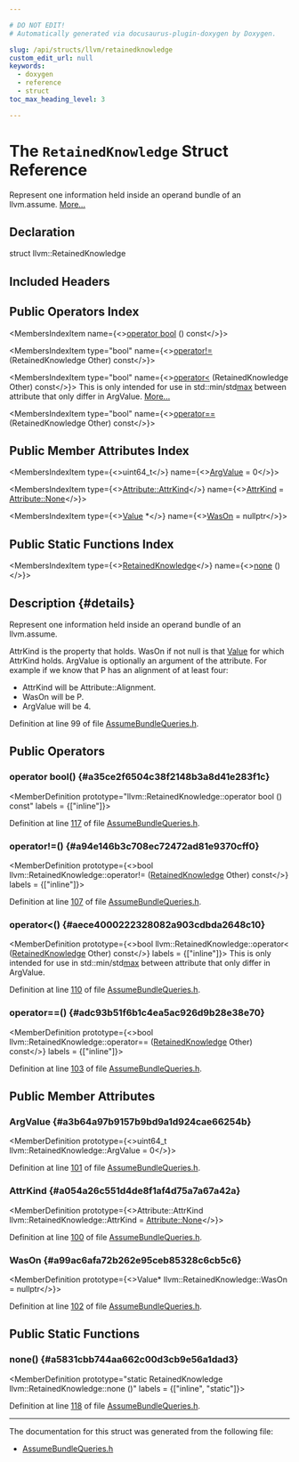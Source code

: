 ```yaml
---

# DO NOT EDIT!
# Automatically generated via docusaurus-plugin-doxygen by Doxygen.

slug: /api/structs/llvm/retainedknowledge
custom_edit_url: null
keywords:
  - doxygen
  - reference
  - struct
toc_max_heading_level: 3

---
```





# The `RetainedKnowledge` Struct Reference

<DoxygenPage pluginConfig={pluginConfig}>

Represent one information held inside an operand bundle of an llvm.assume. <a href="#details">More...</a>

## Declaration

<CodeBlock>struct llvm::RetainedKnowledge</CodeBlock>

## Included Headers

<IncludesList>
<IncludesListItem
  filePath="llvm/Analysis/AssumeBundleQueries.h"
  permalink="/docs/api/files/include/include/llvm/include/llvm/analysis/assumebundlequeries-h"
  isLocal="true" />
</IncludesList>

## Public Operators Index

<MembersIndex>

<MembersIndexItem
  name={<><a href="#a35ce2f6504c38f2148b3a8d41e283f1c">operator bool</a> () const</>}>
</MembersIndexItem>

<MembersIndexItem
  type="bool"
  name={<><a href="#a94e146b3c708ec72472ad81e9370cff0">operator!=</a> (RetainedKnowledge Other) const</>}>
</MembersIndexItem>

<MembersIndexItem
  type="bool"
  name={<><a href="#aece4000222328082a903cdbda2648c10">operator&lt;</a> (RetainedKnowledge Other) const</>}>
This is only intended for use in std::min/std<a href="/docs/api/namespaces/llvm/#a003389e30c9b0ec678f95bad1f3dbc4a">max</a> between attribute that only differ in ArgValue. <a href="#aece4000222328082a903cdbda2648c10">More...</a>
</MembersIndexItem>

<MembersIndexItem
  type="bool"
  name={<><a href="#adc93b51f6b1c4ea5ac926d9b28e38e70">operator==</a> (RetainedKnowledge Other) const</>}>
</MembersIndexItem>

</MembersIndex>

## Public Member Attributes Index

<MembersIndex>

<MembersIndexItem
  type={<>uint64&#95;t</>}
  name={<><a href="#a3b64a97b9157b9bd9a1d924cae66254b">ArgValue</a> = 0</>}>
</MembersIndexItem>

<MembersIndexItem
  type={<><a href="/docs/api/classes/llvm/attribute/#aab7ee4b8fd1d3e7e4cea87868855e60e">Attribute::AttrKind</a></>}
  name={<><a href="#a054a26c551d4de8f1af4d75a7a67a42a">AttrKind</a> = <a href="/docs/api/classes/llvm/attribute/#aab7ee4b8fd1d3e7e4cea87868855e60ea5e58e419b1c9e35d6131976412fd8f0c">Attribute::None</a></>}>
</MembersIndexItem>

<MembersIndexItem
  type={<><a href="/docs/api/classes/llvm/value">Value</a> &#42;</>}
  name={<><a href="#a99ac6afa72b262e95ceb85328c6cb5c6">WasOn</a> = nullptr</>}>
</MembersIndexItem>

</MembersIndex>

## Public Static Functions Index

<MembersIndex>

<MembersIndexItem
  type={<><a href="/docs/api/structs/llvm/retainedknowledge">RetainedKnowledge</a></>}
  name={<><a href="#a5831cbb744aa662c00d3cb9e56a1dad3">none</a> ()</>}>
</MembersIndexItem>

</MembersIndex>

## Description {#details}

Represent one information held inside an operand bundle of an llvm.assume.

AttrKind is the property that holds. WasOn if not null is that <a href="/docs/api/classes/llvm/value">Value</a> for which AttrKind holds. ArgValue is optionally an argument of the attribute. For example if we know that P has an alignment of at least four:
<ul>
<li>AttrKind will be Attribute::Alignment.</li>
<li>WasOn will be P.</li>
<li>ArgValue will be 4.</li>
</ul>

Definition at line 99 of file <a href="/docs/api/files/include/include/llvm/include/llvm/analysis/assumebundlequeries-h">AssumeBundleQueries.h</a>.

<SectionDefinition>

## Public Operators

### operator bool() {#a35ce2f6504c38f2148b3a8d41e283f1c}

<MemberDefinition
  prototype="llvm::RetainedKnowledge::operator bool () const"
  labels = {["inline"]}>

Definition at line <a href="/docs/api/files/include/include/llvm/include/llvm/analysis/assumebundlequeries-h/#l00117">117</a> of file <a href="/docs/api/files/include/include/llvm/include/llvm/analysis/assumebundlequeries-h">AssumeBundleQueries.h</a>.
</MemberDefinition>

### operator!=() {#a94e146b3c708ec72472ad81e9370cff0}

<MemberDefinition
  prototype={<>bool llvm::RetainedKnowledge::operator!= (<a href="/docs/api/structs/llvm/retainedknowledge">RetainedKnowledge</a> Other) const</>}
  labels = {["inline"]}>

Definition at line <a href="/docs/api/files/include/include/llvm/include/llvm/analysis/assumebundlequeries-h/#l00107">107</a> of file <a href="/docs/api/files/include/include/llvm/include/llvm/analysis/assumebundlequeries-h">AssumeBundleQueries.h</a>.
</MemberDefinition>

### operator&lt;() {#aece4000222328082a903cdbda2648c10}

<MemberDefinition
  prototype={<>bool llvm::RetainedKnowledge::operator&lt; (<a href="/docs/api/structs/llvm/retainedknowledge">RetainedKnowledge</a> Other) const</>}
  labels = {["inline"]}>
This is only intended for use in std::min/std<a href="/docs/api/namespaces/llvm/#a003389e30c9b0ec678f95bad1f3dbc4a">max</a> between attribute that only differ in ArgValue.

Definition at line <a href="/docs/api/files/include/include/llvm/include/llvm/analysis/assumebundlequeries-h/#l00110">110</a> of file <a href="/docs/api/files/include/include/llvm/include/llvm/analysis/assumebundlequeries-h">AssumeBundleQueries.h</a>.
</MemberDefinition>

### operator==() {#adc93b51f6b1c4ea5ac926d9b28e38e70}

<MemberDefinition
  prototype={<>bool llvm::RetainedKnowledge::operator== (<a href="/docs/api/structs/llvm/retainedknowledge">RetainedKnowledge</a> Other) const</>}
  labels = {["inline"]}>

Definition at line <a href="/docs/api/files/include/include/llvm/include/llvm/analysis/assumebundlequeries-h/#l00103">103</a> of file <a href="/docs/api/files/include/include/llvm/include/llvm/analysis/assumebundlequeries-h">AssumeBundleQueries.h</a>.
</MemberDefinition>

</SectionDefinition>

<SectionDefinition>

## Public Member Attributes

### ArgValue {#a3b64a97b9157b9bd9a1d924cae66254b}

<MemberDefinition
  prototype={<>uint64&#95;t llvm::RetainedKnowledge::ArgValue = 0</>}>

Definition at line <a href="/docs/api/files/include/include/llvm/include/llvm/analysis/assumebundlequeries-h/#l00101">101</a> of file <a href="/docs/api/files/include/include/llvm/include/llvm/analysis/assumebundlequeries-h">AssumeBundleQueries.h</a>.
</MemberDefinition>

### AttrKind {#a054a26c551d4de8f1af4d75a7a67a42a}

<MemberDefinition
  prototype={<>Attribute::AttrKind llvm::RetainedKnowledge::AttrKind = <a href="/docs/api/classes/llvm/attribute/#aab7ee4b8fd1d3e7e4cea87868855e60ea5e58e419b1c9e35d6131976412fd8f0c">Attribute::None</a></>}>

Definition at line <a href="/docs/api/files/include/include/llvm/include/llvm/analysis/assumebundlequeries-h/#l00100">100</a> of file <a href="/docs/api/files/include/include/llvm/include/llvm/analysis/assumebundlequeries-h">AssumeBundleQueries.h</a>.
</MemberDefinition>

### WasOn {#a99ac6afa72b262e95ceb85328c6cb5c6}

<MemberDefinition
  prototype={<>Value&#42; llvm::RetainedKnowledge::WasOn = nullptr</>}>

Definition at line <a href="/docs/api/files/include/include/llvm/include/llvm/analysis/assumebundlequeries-h/#l00102">102</a> of file <a href="/docs/api/files/include/include/llvm/include/llvm/analysis/assumebundlequeries-h">AssumeBundleQueries.h</a>.
</MemberDefinition>

</SectionDefinition>

<SectionDefinition>

## Public Static Functions

### none() {#a5831cbb744aa662c00d3cb9e56a1dad3}

<MemberDefinition
  prototype="static RetainedKnowledge llvm::RetainedKnowledge::none ()"
  labels = {["inline", "static"]}>

Definition at line <a href="/docs/api/files/include/include/llvm/include/llvm/analysis/assumebundlequeries-h/#l00118">118</a> of file <a href="/docs/api/files/include/include/llvm/include/llvm/analysis/assumebundlequeries-h">AssumeBundleQueries.h</a>.
</MemberDefinition>

</SectionDefinition>

<hr/>

The documentation for this struct was generated from the following file:

<ul>
<li><a href="/docs/api/files/include/include/llvm/include/llvm/analysis/assumebundlequeries-h">AssumeBundleQueries.h</a></li>
</ul>

</DoxygenPage>
